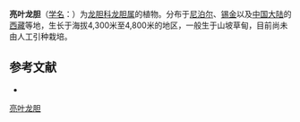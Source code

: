 {{Speciesbox
| name = 亮叶龙胆
| status = 
| status_system = 
| image =
| genus = Gentiana
| species = micans
| authority = C. B. Clarke
}}

'''亮叶龙胆'''（[[学名|学名]]：{{lang|la|''Gentiana micans''}}）为[[龙胆科|龙胆科]][[龙胆属|龙胆属]]的植物。分布于[[尼泊尔|尼泊尔]]、[[锡金|锡金]]以及[[中国大陆|中国大陆]]的[[西藏|西藏]]等地，生长于海拔4,300米至4,800米的地区，一般生于山坡草甸，目前尚未由人工引种栽培。

== 参考文献 ==
<div class="references-small">
* {{cite web| url =http://www.bioinfo.cn/db05/KmzwSpecies.php?action=view&id=8054| title =亮叶龙胆| work =《中国高等植物数据库全库》| publisher =中国科学院微生物研究所| author =昆明植物研究所| accessdate =2009-02-24| deadurl =yes| archiveurl =https://web.archive.org/web/20160305051450/http://www.bioinfo.cn/db05/KmzwSpecies.php?action=view&id=8054| archivedate =2016-03-05}}
</div>
{{Taxonbar|from=Q10883335}}

[[Category:龙胆属|亮叶龙胆]]


{{植物小作品}}